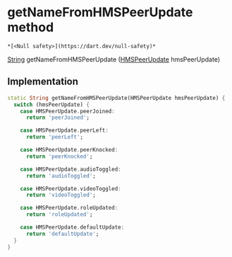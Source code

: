 # getNameFromHMSPeerUpdate method

    *[<Null safety>](https://dart.dev/null-safety)*

[String](https://api.flutter.dev/flutter/dart-core/String-class.html) getNameFromHMSPeerUpdate
([HMSPeerUpdate](../../enum_hms_peer_update/HMSPeerUpdate-class) hmsPeerUpdate)

## Implementation

```dart
static String getNameFromHMSPeerUpdate(HMSPeerUpdate hmsPeerUpdate) {
  switch (hmsPeerUpdate) {
    case HMSPeerUpdate.peerJoined:
      return 'peerJoined';

    case HMSPeerUpdate.peerLeft:
      return 'peerLeft';

    case HMSPeerUpdate.peerKnocked:
      return 'peerKnocked';

    case HMSPeerUpdate.audioToggled:
      return 'audioToggled';

    case HMSPeerUpdate.videoToggled:
      return 'videoToggled';

    case HMSPeerUpdate.roleUpdated:
      return 'roleUpdated';

    case HMSPeerUpdate.defaultUpdate:
      return 'defaultUpdate';
  }
}
```
